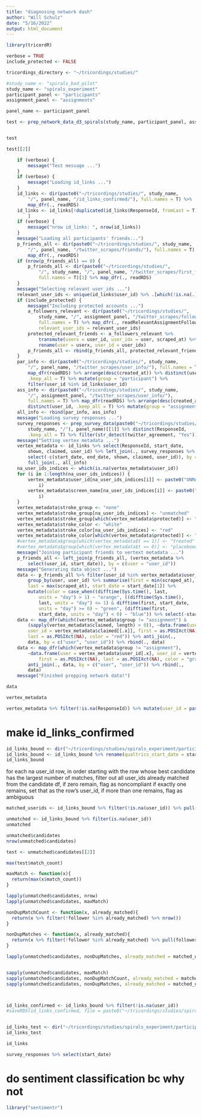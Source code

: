 ```yaml
---
title: "diagnosing network dash"
author: "Will Schulz"
date: "5/16/2022"
output: html_document
---
```


```r
library(tricordR)

```


```r
verbose = TRUE
include_protected <- FALSE

```


```r
tricordings_directory <- "~/tricordings/studies/"

#study_name <- "spirals_bad_pilot"
study_name <- "spirals_experiment"
participant_panel <- "participants"
assignment_panel <- "assignments"

panel_name <- participant_panel
```


```r
test <- prep_network_data_d3_spirals(study_name, participant_panel, assignment_panel, include_protected = F)


test

test[[2]]
```


```r

    if (verbose) {
        message("Test message ...")
    }
    if (verbose) {
        message("Loading id_links ...")
    }
    id_links <- dir(paste0("~/tricordings/studies/", study_name, 
        "/", panel_name, "/id_links_confirmed/"), full.names = T) %>% 
        map_dfr(., readRDS)
    id_links <- id_links[!duplicated(id_links$ResponseId, fromLast = T), 
        ]
    if (verbose) {
        message("nrow id_links: ", nrow(id_links))
    }
    message("Loading all participants' friends...")
    p_friends_all <- dir(paste0("~/tricordings/studies/", study_name, 
        "/", panel_name, "/twitter_scrapes/friends/"), full.names = T) %>% 
        map_dfr(., readRDS)
    if (nrow(p_friends_all) == 0) {
        p_friends_all <- dir(paste0("~/tricordings/studies/", 
            "/", study_name, "/", panel_name, "/twitter_scrapes/first_friends/"), 
            full.names = T)[1] %>% map_dfr(., readRDS)
    }
    message("Selecting relevant user_ids ...")
    relevant_user_ids <- unique(id_links$user_id) %>% .[which(!is.na(.))]
    if (include_protected) {
        message("Including protected accounts ...")
        a_followers_relevant <- dir(paste0("~/tricordings/studies/", 
            study_name, "/", assignment_panel, "/twitter_scrapes/followers/"), 
            full.names = T) %>% map_dfr(., readRelevantAssignmentFollowers, 
            relevant_user_ids = relevant_user_ids)
        protected_relevant_friends <- a_followers_relevant %>% 
            transmute(userx = user_id, user_idx = user, scraped_at) %>% 
            rename(user = userx, user_id = user_idx)
        p_friends_all <- rbind(p_friends_all, protected_relevant_friends)
    }
    par_info <- dir(paste0("~/tricordings/studies/", study_name, 
        "/", panel_name, "/twitter_scrapes/user_info/"), full.names = T) %>% 
        map_dfr(readRDS) %>% arrange(desc(created_at)) %>% distinct(user_id, 
        .keep_all = T) %>% mutate(group = "participant") %>% 
        filter(user_id %in% id_links$user_id)
    ass_info <- dir(paste0("~/tricordings/studies/", study_name, 
        "/", assignment_panel, "/twitter_scrapes/user_info/"), 
        full.names = T) %>% map_dfr(readRDS) %>% arrange(desc(created_at)) %>% 
        distinct(user_id, .keep_all = T) %>% mutate(group = "assignment")
    all_info <- rbind(par_info, ass_info)
    message("Loading survey responses ...")
    survey_responses <- prep_survey_data(paste0("~/tricordings/studies/", 
        study_name, "/"), panel_name)[[1]] %>% distinct(ResponseId, 
        .keep_all = T) %>% filter(str_detect(twitter_agreement, "Yes"))#change 1
    message("Setting vertex metadata ...")
    vertex_metadata <- id_links %>% select(ResponseId, start_date, 
        shown, claimed, user_id) %>% left_join(., survey_responses %>% 
        select(-c(start_date, end_date, shown, claimed, user_id)), by = "ResponseId") %>%  #change 2
        full_join(., all_info)
    na_user_ids_indices <- which(is.na(vertex_metadata$user_id))
    for (i in 1:length(na_user_ids_indices)) {
        vertex_metadata$user_id[na_user_ids_indices[i]] <- paste0("UNMATCHED_", 
            i)
        vertex_metadata$screen_name[na_user_ids_indices[i]] <- paste0("UNMATCHED_", 
            i)
    }
    vertex_metadata$stroke_group <- "none"
    vertex_metadata$stroke_group[na_user_ids_indices] <- "unmatched"
    vertex_metadata$stroke_group[which(vertex_metadata$protected)] <- "protected"
    vertex_metadata$stroke_color <- "white"
    vertex_metadata$stroke_color[na_user_ids_indices] <- "red"
    vertex_metadata$stroke_color[which(vertex_metadata$protected)] <- "orange"
    #vertex_metadata$group[which(vertex_metadata$t == 1)] <- "treated"
    #vertex_metadata$group[which(vertex_metadata$t == 0)] <- "placeboed"
    message("Joining participant friends to vertext metadata ...")
    p_friends_all <- left_join(p_friends_all, (vertex_metadata %>% 
        select(user_id, start_date)), by = c(user = "user_id"))
    message("Generating data object ...")
    data <- p_friends_all %>% filter(user_id %in% vertex_metadata$user_id) %>% 
        group_by(user, user_id) %>% summarise(first = min(scraped_at), 
        last = max(scraped_at), start_date = start_date[1]) %>% 
        mutate(color = case_when((difftime(Sys.time(), last, 
            units = "day") > 1) ~ "orange", ((difftime(Sys.time(), 
            last, units = "day") <= 1) & difftime(first, start_date, 
            units = "day") >= 0) ~ "green", (difftime(first, 
            start_date, units = "day") < 0) ~ "blue")) %>% select(-start_date)
    data <- map_dfr(which((vertex_metadata$group != "assignment") & 
        (sapply(vertex_metadata$claimed, length) > 0)), ~data.frame(user = vertex_metadata$user_id[.x], 
        user_id = vertex_metadata$claimed[[.x]], first = as.POSIXct(NA), 
        last = as.POSIXct(NA), color = "red")) %>% anti_join(., 
        data, by = c("user", "user_id")) %>% rbind(., data)
    data <- map_dfr(which(vertex_metadata$group != "assignment"), 
        ~data.frame(user = vertex_metadata$user_id[.x], user_id = vertex_metadata$shown[[.x]], 
            first = as.POSIXct(NA), last = as.POSIXct(NA), color = "gray")) %>% 
        anti_join(., data, by = c("user", "user_id")) %>% rbind(., 
        data)
    message("Finished prepping network data!")
```

```r
data

```


```r
vertex_metadata

vertex_metadata %>% filter(!is.na(ResponseId)) %>% mutate(user_id = paste0("ANON_", 1:nrow(.)), screen_name = paste0("ANON_", 1:nrow(.)))
```





# make id_links_confirmed

```r
id_links_bound <- dir("~/tricordings/studies/spirals_experiment/participants/id_links/", full.names = T) %>% map_dfr(., readRDS)
id_links_bound <- id_links_bound %>% rename(qualtrics_start_date = start_date, qualtrics_end_date = end_date)
id_links_bound
```


for each na user_id row, 
in order starting with the row whose best candidate has the largest number of matches,
filter out all user_ids already matched from the candidate df,
if zero remain, flag as noncompliant
if exactly one remains, set that as the row's user_id,
if more than one remains, flag as ambiguous


```r
matched_userids <- id_links_bound %>% filter(!is.na(user_id)) %>% pull(user_id)

unmatched <- id_links_bound %>% filter(is.na(user_id))
unmatched

```


```r
unmatched$candidates
nrow(unmatched$candidates)

test <- unmatched$candidates[[2]]

max(test$match_count)

maxMatch <- function(x){
  return(max(x$match_count))
}

lapply(unmatched$candidates, nrow)
lapply(unmatched$candidates, maxMatch)

nonDupMatchCount <- function(x, already_matched){
  return(x %>% filter(!follower %in% already_matched) %>% nrow())
}

nonDupMatches <- function(x, already_matched){
  return(x %>% filter(!follower %in% already_matched) %>% pull(follower))
}

lapply(unmatched$candidates, nonDupMatches, already_matched = matched_userids)


sapply(unmatched$candidates, maxMatch)
sapply(unmatched$candidates, nonDupMatchCount, already_matched = matched_userids)
sapply(unmatched$candidates, nonDupMatches, already_matched = matched_userids)
```


```r


```


```r


```


```r
id_links_confirmed <- id_links_bound %>% filter(!is.na(user_id))
#saveRDS(id_links_confirmed, file = paste0("~/tricordings/studies/spirals_experiment/participants/id_links_confirmed/id_links",timeCode(),".rds"))

```


```r


```



```r
id_links_test <- dir("~/tricordings/studies/spirals_experiment/participants/id_links/", full.names = T)[1] %>% map_dfr(., readRDS)
id_links_test
```



```r
id_links

```


```r
survey_responses %>% select(start_date)

```


# do sentiment classification bc why not

```r
library("sentimentr")

```


```r


```


```r


```


```r


```


```r


```


```r


```


```r


```


